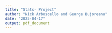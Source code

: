 ```yaml
---
title: "Stats- Project"
author: "Nick Arboscello and George Bujoreanu"
date: "2025-04-17"
output: pdf_document
---
```



